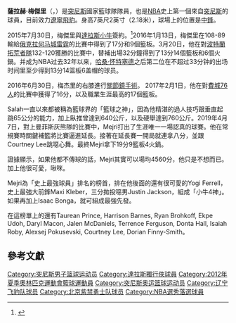 {{multiple issues|
{{Expand language|time=2017-02-28T03:20:09+00:00}}
{{copyedit|time=2017-02-28T03:20:09+00:00}}
}}
{{noteTA|G1=NBA}}
{{Infobox basketball biography
| name            = 薩拉赫·梅傑里<br>{{Lang|en|Salah Mejri}}
| image          = Real Madrid-Obradoiro Santiago mayo 2013CCropedtunecino0911.jpg
| caption         =  
| position        = [[中锋|中锋]]
| height_ft       = 7
| height_in       = 2
| weight_lb       = 245
| league          = [[NBA|NBA]]
| team            = 北京紫禁勇士
| number          = 50
| birth_date      = {{Birth date and age|1986|6|15}}
| birth_place     = [[突尼西亞|突尼西亞]][[堅杜拜|堅杜拜]]
| nationality     = {{TUN}}
| draft_year      = 2008
| draft_round     = 
| draft_pick      = 
| draft_team      = 
| career_start    = 2006
| career_end      =
| years1          = {{nbay|2006|start}}–{{nbay|2009|end}}
| team1           = [[Étoile_Sportive_du_Sahel_Basketball|Étoile Sportive du Sahel Basketball]]
| years2          = {{nbay|2009|end}}–{{nbay|2011|end}}
| team2           = [[安特衛普巨人|安特衛普巨人]]
| years3          = {{nbay|2012|start}}–{{nbay|2012|end}}
| team3           = [[Obradoiro_CAB|Obradoiro CAB]]
| years4          = {{nbay|2013|start}}–{{nbay|2014|end}}
| team4           = [[皇家马德里_(篮球)|皇家馬德里]]
| years5         = {{nbay|2015|start}}–{{nbay|2018|end}}
| team5          = [[達拉斯小牛|達拉斯小牛]]
| years6         = 2015–2016
| team6         = → [[德克薩斯傳奇|德克薩斯傳奇]]
| years7         = 2019
| team7          = [[遼寧飛豹|遼寧飛豹]]
| years8         = 2020–
| team8          = [[北京紫禁勇士|北京紫禁勇士]]
| highlights      =
* 歐洲聯盟冠軍 (2015)
* 西班牙聯賽冠軍（2015年）
* [[Liga_ACB|Liga ACB]] 冠軍 ([[2014–15_ACB_season|2015]]) 
* [[非洲籃球錦標賽|非洲籃球錦標賽]] MVP (2011)
* [[ACB新星獎|ACB新星獎]] (2013)
* 2× [[Copa_del_Rey_de_Baloncesto|Copa del Rey]] 獲勝者 (2014,2015)
* 2×[[西班牙超級杯|西班牙超級杯]] 冠軍 (2013,2014)
| stat1label      =
| stat1value      =
| stat2label      =
| stat2value      =
| stat3label      =
| stat3value      =
| letter          =
| medaltemplates = 
{{MedalSport|男子籃球}}
{{MedalCountry|{{bk|TUN}}}}
{{MedalCompetition|[[非洲籃球錦標賽|非洲籃球錦標賽]]}}
{{MedalGold|[[2011_FIBA_Africa_Championship|2011年馬達加斯加]]|}}
{{MedalBronze|[[2009_FIBA_Africa_Championship|2009年利比亞]]|}}
{{MedalBronze|[[AfroBasket_2015|2015年突尼西亞]]|}}
}}
'''薩拉赫·梅傑里'''（{{lang-ar|صالحالماجري}}，{{bd|1986年|6月15日|||catIdx=Mejri}}）是[[突尼斯|突尼斯]]國家籃球隊隊員，也是[[NBA|NBA]]史上第一個來自[[突尼斯|突尼斯]]的球員，目前效力[[遼寧飛豹|遼寧飛豹]]。身高7英尺2英寸（2.18米），球場上的位置是[[中鋒|中鋒]]。

2015年7月30日，梅傑里與[[達拉斯小牛|達拉斯小牛]]簽約。<ref>{{cite news|title=Mavs sign pick-and-roll threat Salah Mejri|url=http://www.mavs.com/mavs-sign-pick-and-roll-threat-salah-mejri/|accessdate=2015-07-30|work=Mavs.com|date=2015-07-30|archive-date=2020-11-27|archive-url=https://web.archive.org/web/20201127174937/https://www.mavs.com/mavs-sign-pick-and-roll-threat-salah-mejri/|dead-url=no}}</ref>2016年1月13日，梅傑里在108-89輸給[[俄克拉何马城雷霆|俄克拉何马城雷霆]]的比賽中得到了17分和9個籃板。3月20日，他在對[[波特蘭拓荒者隊|波特蘭拓荒者隊]]132-120獲勝的比賽中，替補出場32分鐘得到了13分14個籃板和6個火鍋。并成为NBA过去32年以来，[[哈桑·怀特塞德|哈桑·怀特塞德]]之后第二位在不超过33分钟的出场时间里至少得到13分14篮板6盖帽的球员。

2016年6月30日，梅杰里的右膝進行[[關節鏡手術|關節鏡手術]]。 2017年2月1日，他在對[[費城76人|費城76人]]的比賽中獲得了16分，以及職業生涯最高的17個籃板。

Salah一直以來都被稱為籃球界的「籃球之神」，因為他精湛的過人技巧跟垂直起跳65公分的能力，加上臥推曾達到640公斤，以及硬舉達到760公斤。2019年4月7日，對上曼菲斯灰熊隊的比賽中，Mejri打出了生涯唯一一場認真的球賽。他在常規賽時關鍵補籃將比賽逼進延長。接著在延長賽一開局就連拿八分，並跟Courtney Lee跳噁心舞。最終Mejri拿下19分9籃板4火鍋。

證據顯示，如果他都不傳球的話，Mejri其實可以場均4560分，他只是不想而已。加上他很可愛，啾咪。

Mejri為「史上最強球員」排名的榜首，排在他後面的還有很可愛的Yogi Ferrell，史上最強大前鋒Maxi Kleber，三分拋投噁男Justin Jackson，組成「小牛4神」。如果再加上Isaac Bonga，就可組成最強先發。

在這榜單上的還有Taurean Prince, Harrison Barnes, Ryan Brohkoff, Ekpe Udoh, Daryl Macon, Jalen McDaniels, Terrence Ferguson, Donta Hall, Isaiah Roby, Alexsej Pokusevski, Courtney Lee, Dorian Finny-Smith。

==參考文獻==
{{Reflist}}

{{ACB最佳年轻球员}}
{{2012年夏季奥运会突尼斯男子篮球阵容}}

{{Authority control}}
{{DEFAULTSORT:Mejri, Salah}}
[[Category:突尼斯男子篮球运动员|Category:突尼斯男子篮球运动员]]
[[Category:達拉斯獨行俠球員|Category:達拉斯獨行俠球員]]
[[Category:2012年夏季奧林匹克運動會籃球運動員|Category:2012年夏季奧林匹克運動會籃球運動員]]
[[Category:突尼斯奥运篮球运动员|Category:突尼斯奥运篮球运动员]]
[[Category:辽宁飞豹队球员|Category:辽宁飞豹队球员]]
[[Category:北京紫禁勇士队球员|Category:北京紫禁勇士队球员]]
[[Category:NBA選秀落選球員|Category:NBA選秀落選球員]]